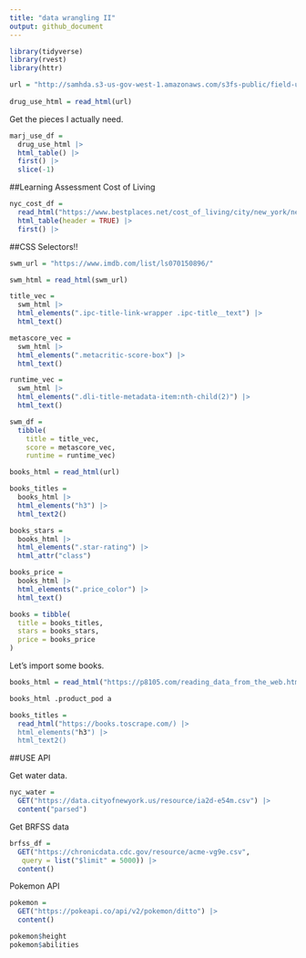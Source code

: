 ```yaml
---
title: "data wrangling II"
output: github_document
---
```


```r
library(tidyverse)
library(rvest)
library(httr)
```

```r
url = "http://samhda.s3-us-gov-west-1.amazonaws.com/s3fs-public/field-uploads/2k15StateFiles/NSDUHsaeShortTermCHG2015.htm"
  
drug_use_html = read_html(url)
```

Get the pieces I actually need.

```r
marj_use_df = 
  drug_use_html |>
  html_table() |>
  first() |>
  slice(-1)
```

##Learning Assessment Cost of Living 
```r
nyc_cost_df = 
  read_html("https://www.bestplaces.net/cost_of_living/city/new_york/new_york") |>
  html_table(header = TRUE) |>
  first() |>
```

##CSS Selectors!!

```r
swm_url = "https://www.imdb.com/list/ls070150896/"

swm_html = read_html(swm_url)
```


```r
title_vec = 
  swm_html |>
  html_elements(".ipc-title-link-wrapper .ipc-title__text") |>
  html_text()

metascore_vec = 
  swm_html |>
  html_elements(".metacritic-score-box") |>
  html_text()

runtime_vec = 
  swm_html |>
  html_elements(".dli-title-metadata-item:nth-child(2)") |>
  html_text()

swm_df = 
  tibble(
    title = title_vec,
    score = metascore_vec,
    runtime = runtime_vec)
```

```r
books_html = read_html(url)

books_titles = 
  books_html |>
  html_elements("h3") |>
  html_text2()

books_stars = 
  books_html |>
  html_elements(".star-rating") |>
  html_attr("class")

books_price = 
  books_html |>
  html_elements(".price_color") |>
  html_text()

books = tibble(
  title = books_titles,
  stars = books_stars,
  price = books_price
)

```

Let's import some books. 

```r
books_html = read_html("https://p8105.com/reading_data_from_the_web.html")

books_html .product_pod a
```

```r
books_titles = 
  read_html("https://books.toscrape.com/) |>
  html_elements("h3") |>
  html_text2()
```




##USE API 

Get water data.

```r
nyc_water = 
  GET("https://data.cityofnewyork.us/resource/ia2d-e54m.csv") |>
  content("parsed")
```

Get BRFSS data

```r

brfss_df = 
  GET("https://chronicdata.cdc.gov/resource/acme-vg9e.csv", 
   query = list("$limit" = 5000)) |> 
  content()
```

Pokemon API

```r
pokemon = 
  GET("https://pokeapi.co/api/v2/pokemon/ditto") |>
  content()
```

```r
pokemon$height
pokemon$abilities
```

